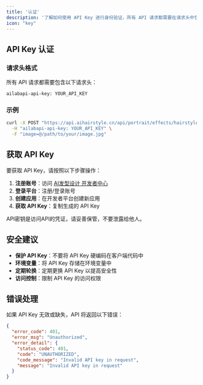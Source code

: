 ```yaml
---
title: '认证'
description: '了解如何使用 API Key 进行身份验证，所有 API 请求都需要在请求头中包含有效的 API Key。'
icon: "key"
---
```



## API Key 认证

### 请求头格式

所有 API 请求都需要包含以下请求头：

```
ailabapi-api-key: YOUR_API_KEY
```

### 示例

```bash
curl -X POST "https://api.aihairstyle.cn/api/portrait/effects/hairstyle-editor-pro" \
  -H "ailabapi-api-key: YOUR_API_KEY" \
  -F "image=@/path/to/your/image.jpg"
```

## 获取 API Key

要获取 API Key，请按照以下步骤操作：

1. **注册账号**：访问 [AI发型设计 开发者中心](https://www.aihairstyle.cn/developer-platform)
2. **登录平台**：注册/登录账号
3. **创建应用**：在开发者平台创建新应用
4. **获取 API Key**：复制生成的 API Key

<Warning>
  API密钥是访问API的凭证，请妥善保管，不要泄露给他人。
</Warning>

## 安全建议

- **保护 API Key**：不要将 API Key 硬编码在客户端代码中
- **环境变量**：将 API Key 存储在环境变量中
- **定期轮换**：定期更换 API Key 以提高安全性
- **访问控制**：限制 API Key 的访问权限

## 错误处理

如果 API Key 无效或缺失，API 将返回以下错误：

```json
{
  "error_code": 401,
  "error_msg": "Unauthorized",
  "error_detail": {
    "status_code": 401,
    "code": "UNAUTHORIZED",
    "code_message": "Invalid API key in request",
    "message": "Invalid API key in request"
  }
}
```
